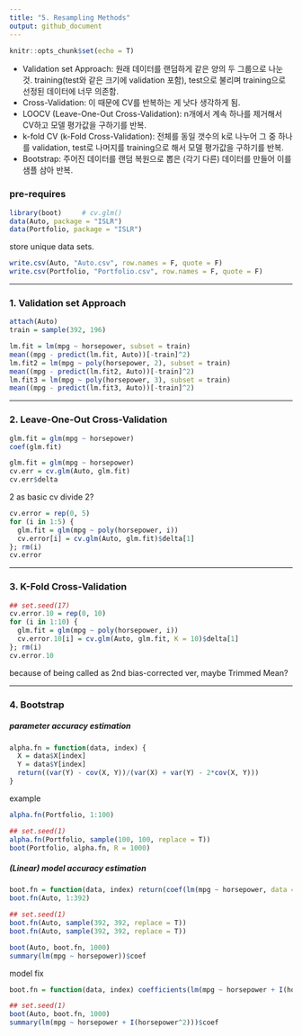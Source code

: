 ```yaml
---
title: "5. Resampling Methods"
output: github_document
---
```


```r
knitr::opts_chunk$set(echo = T)
```

- Validation set Approach: 원래 데이터를 랜덤하게 같은 양의 두 그룹으로 나눈 것. training(test와 같은 크기에 validation 포함), test으로 불리며 training으로 선정된 데이터에 너무 의존함.
- Cross-Validation: 이 때문에 CV를 반복하는 게 낫다 생각하게 됨.
- LOOCV (Leave-One-Out Cross-Validation): n개에서 계속 하나를 제거해서 CV하고 모델 평가값을 구하기를 반복.
- k-fold CV (k-Fold Cross-Validation): 전체를 동일 갯수의 k로 나누어 그 중 하나를 validation, test로 나머지를 training으로 해서 모델 평가값을 구하기를 반복.
- Bootstrap: 주어진 데이터를 랜덤 복원으로 뽑은 (각기 다른) 데이터를 만들어 이를 샘플 삼아 반복.

### pre-requires
```r
library(boot)     # cv.glm()
data(Auto, package = "ISLR")
data(Portfolio, package = "ISLR")
```

store unique data sets.
```r
write.csv(Auto, "Auto.csv", row.names = F, quote = F)
write.csv(Portfolio, "Portfolio.csv", row.names = F, quote = F)
```

---

### 1. Validation set Approach

```r
attach(Auto)
train = sample(392, 196)
```

```r
lm.fit = lm(mpg ~ horsepower, subset = train)
mean((mpg - predict(lm.fit, Auto))[-train]^2)
lm.fit2 = lm(mpg ~ poly(horsepower, 2), subset = train)
mean((mpg - predict(lm.fit2, Auto))[-train]^2)
lm.fit3 = lm(mpg ~ poly(horsepower, 3), subset = train)
mean((mpg - predict(lm.fit3, Auto))[-train]^2)
```

---

### 2. Leave-One-Out Cross-Validation

```r
glm.fit = glm(mpg ~ horsepower)
coef(glm.fit)
```

```r
glm.fit = glm(mpg ~ horsepower)
cv.err = cv.glm(Auto, glm.fit)
cv.err$delta
```
2 as basic cv divide 2?

```r
cv.error = rep(0, 5)
for (i in 1:5) {
  glm.fit = glm(mpg ~ poly(horsepower, i))
  cv.error[i] = cv.glm(Auto, glm.fit)$delta[1]
}; rm(i)
cv.error
```

---

### 3. K-Fold Cross-Validation

```r
## set.seed(17)
cv.error.10 = rep(0, 10)
for (i in 1:10) {
  glm.fit = glm(mpg ~ poly(horsepower, i))
  cv.error.10[i] = cv.glm(Auto, glm.fit, K = 10)$delta[1]
}; rm(i)
cv.error.10
```
because of being called as 2nd bias-corrected ver, maybe Trimmed Mean?

---

### 4. Bootstrap

##### parameter accuracy estimation
```r
alpha.fn = function(data, index) {
  X = data$X[index]
  Y = data$Y[index]
  return((var(Y) - cov(X, Y))/(var(X) + var(Y) - 2*cov(X, Y)))
}
```

example
```r
alpha.fn(Portfolio, 1:100)
```

```r
## set.seed(1)
alpha.fn(Portfolio, sample(100, 100, replace = T))
boot(Portfolio, alpha.fn, R = 1000)
```

##### (Linear) model accuracy estimation
```r
boot.fn = function(data, index) return(coef(lm(mpg ~ horsepower, data = data, subset = index)))
boot.fn(Auto, 1:392)
```

```r
## set.seed(1)
boot.fn(Auto, sample(392, 392, replace = T))
boot.fn(Auto, sample(392, 392, replace = T))
```

```r
boot(Auto, boot.fn, 1000)
summary(lm(mpg ~ horsepower))$coef
```

model fix
```r
boot.fn = function(data, index) coefficients(lm(mpg ~ horsepower + I(horsepower^2), data = data, subset = index))
```

```r
## set.seed(1)
boot(Auto, boot.fn, 1000)
summary(lm(mpg ~ horsepower + I(horsepower^2)))$coef
```
